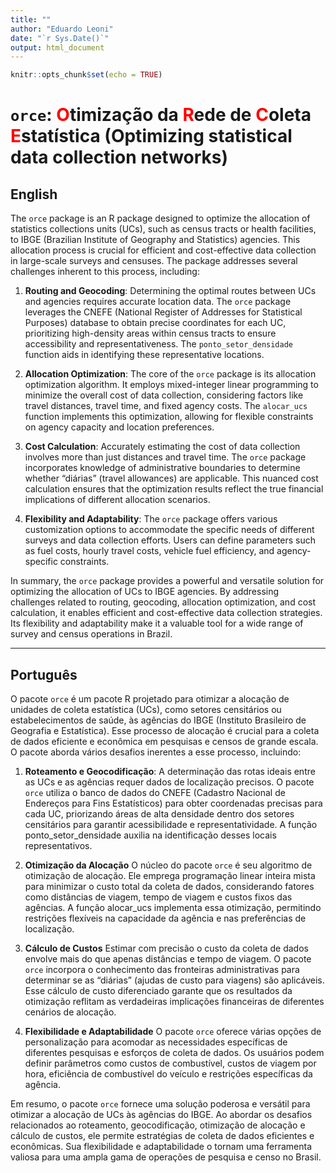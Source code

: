 ```yaml
---
title: ""
author: "Eduardo Leoni"
date: "`r Sys.Date()`"
output: html_document
---
```


```r
knitr::opts_chunk$set(echo = TRUE)
```

# `orce`:  <span style="color:red">O</span>timização da <span style="color:red">R</span>ede de <span style="color:red">C</span>oleta <span style="color:red">E</span>statística (Optimizing statistical data collection networks)

## English 

The `orce` package is an R package designed to optimize the allocation of statistics collections units (UCs), such as census tracts or health facilities, to IBGE (Brazilian Institute of Geography and Statistics) agencies. This allocation process is crucial for efficient and cost-effective data collection in large-scale surveys and censuses. The package addresses several challenges inherent to this process, including:

1. **Routing and Geocoding**: Determining the optimal routes between UCs and agencies requires accurate location data. The `orce` package leverages the CNEFE (National Register of Addresses for Statistical Purposes) database to obtain precise coordinates for each UC, prioritizing high-density areas within census tracts to ensure accessibility and representativeness. The `ponto_setor_densidade` function aids in identifying these representative locations.

2. **Allocation Optimization**: The core of the `orce` package is its allocation optimization algorithm. It employs mixed-integer linear programming to minimize the overall cost of data collection, considering factors like travel distances, travel time, and fixed agency costs. The `alocar_ucs` function implements this optimization, allowing for flexible constraints on agency capacity and location preferences.

3. **Cost Calculation**: Accurately estimating the cost of data collection involves more than just distances and travel time. The `orce` package incorporates knowledge of administrative boundaries to determine whether "diárias" (travel allowances) are applicable. This nuanced cost calculation ensures that the optimization results reflect the true financial implications of different allocation scenarios.

4. **Flexibility and Adaptability**: The `orce` package offers various customization options to accommodate the specific needs of different surveys and data collection efforts. Users can define parameters such as fuel costs, hourly travel costs, vehicle fuel efficiency, and agency-specific constraints. 

In summary, the `orce` package provides a powerful and versatile solution for optimizing the allocation of UCs to IBGE agencies. By addressing challenges related to routing, geocoding, allocation optimization, and cost calculation, it enables efficient and cost-effective data collection strategies. Its flexibility and adaptability make it a valuable tool for a wide range of survey and census operations in Brazil. 



---------

## Português 
O pacote `orce` é um pacote R projetado para otimizar a alocação de unidades de coleta estatística (UCs), como setores censitários ou estabelecimentos de saúde, às agências do IBGE (Instituto Brasileiro de Geografia e Estatística). Esse processo de alocação é crucial para a coleta de dados eficiente e econômica em pesquisas e censos de grande escala. O pacote aborda vários desafios inerentes a esse processo, incluindo:

1. **Roteamento e Geocodificação**: A determinação das rotas ideais entre as UCs e as agências requer dados de localização precisos. O pacote `orce` utiliza o banco de dados do CNEFE (Cadastro Nacional de Endereços para Fins Estatísticos) para obter coordenadas precisas para cada UC, priorizando áreas de alta densidade dentro dos setores censitários para garantir acessibilidade e representatividade. A função ponto_setor_densidade auxilia na identificação desses locais representativos.

2. **Otimização da Alocação** O núcleo do pacote `orce` é seu algoritmo de otimização de alocação. Ele emprega programação linear inteira mista para minimizar o custo total da coleta de dados, considerando fatores como distâncias de viagem, tempo de viagem e custos fixos das agências. A função alocar_ucs implementa essa otimização, permitindo restrições flexíveis na capacidade da agência e nas preferências de localização.

3. **Cálculo de Custos** Estimar com precisão o custo da coleta de dados envolve mais do que apenas distâncias e tempo de viagem. O pacote `orce` incorpora o conhecimento das fronteiras administrativas para determinar se as "diárias" (ajudas de custo para viagens) são aplicáveis. Esse cálculo de custo diferenciado garante que os resultados da otimização reflitam as verdadeiras implicações financeiras de diferentes cenários de alocação.

4. **Flexibilidade e Adaptabilidade** O pacote `orce` oferece várias opções de personalização para acomodar as necessidades específicas de diferentes pesquisas e esforços de coleta de dados. Os usuários podem definir parâmetros como custos de combustível, custos de viagem por hora, eficiência de combustível do veículo e restrições específicas da agência.

Em resumo, o pacote `orce` fornece uma solução poderosa e versátil para otimizar a alocação de UCs às agências do IBGE. Ao abordar os desafios relacionados ao roteamento, geocodificação, otimização de alocação e cálculo de custos, ele permite estratégias de coleta de dados eficientes e econômicas. Sua flexibilidade e adaptabilidade o tornam uma ferramenta valiosa para uma ampla gama de operações de pesquisa e censo no Brasil.
